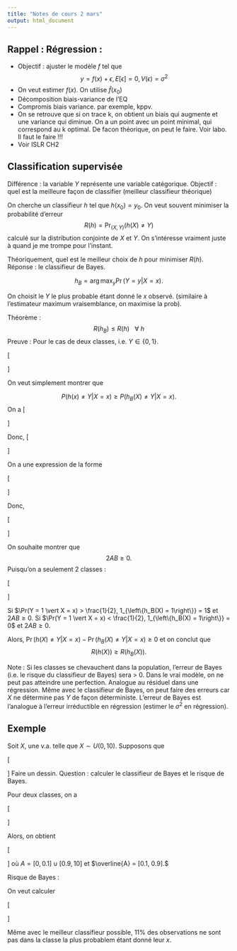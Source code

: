 ---
title: "Notes de cours 2 mars"
output: html_document
---

## Rappel : Régression : 

- Objectif : ajuster le modèle $f$ tel que $$y = f(x) + \epsilon, E[\epsilon] = 0, V(\epsilon) = \sigma^2$$
- On veut estimer $f(x)$. On utilise $\hat{f}(x_0)$
- Décomposition biais-variance de l'EQ
- Compromis biais variance. par exemple, kppv. 
- On se retrouve que si on trace k, on obtient un biais qui augmente et une variance qui diminue. On a un point avec un point minimal, qui correspond au k optimal. De facon théorique, on peut le faire. Voir labo. Il faut le faire !!!
- Voir ISLR CH2

## Classification supervisée
Différence : la variable $Y$ représente une variable catégorique. Objectif : quel est la meilleure façon de classifier (meilleur classifieur théorique)

On cherche un classifieur $h$ tel que $h(x_0) = y_0$. On veut souvent minimiser la probabilité d'erreur
$$R(h) = \Pr_{(X, Y)} (h(X) \neq Y)$$
calculé sur la distribution conjointe de $X$ et $Y$. On s'intéresse vraiment juste à quand je me trompe pour l'instant. 

Théoriquement, quel est le meilleur choix de $h$ pour minimiser $R(h)$. Réponse : le classifieur de Bayes. 

$$h_B = \arg\max_y \Pr(Y = y \vert X = x). $$

On choisit le $Y$ le plus probable étant donné le $x$ observé. (similaire à l'estimateur maximum vraisemblance, on maximise la prob).

Théorème : 
$$R(h_B) \leq R(h) ~~~\forall ~h$$
Preuve : Pour le cas de deux classes, i.e. $Y \in \left\{0, 1\right\}$.

\[
\begin{aligned}
R(h) &= P(h(X) \neq Y)\\
&= \int_x P(h(x) \neq Y \vert X = x) P(X = x)\textrm{d}x\\
\end{aligned}
\]

On veut simplement montrer que 

$$P(h(x) \neq Y \vert X = x) \geq P(h_B(X) \neq Y \vert X = x).$$
On a 
\[
\begin{aligned}
\Pr(h(X) \neq Y \vert X = x)&= 1 - \Pr(h(X) = Y \vert X = x)\\
&= 1 - \Pr(h(X) = 1, Y = 1 \vert X = x) - \Pr (h(X) = 0, Y = 0 \vert X = x)\\
&= 1 - \Pr(h(X) = 1\vert X = x)\Pr(Y = 1 \vert X = x) \\
& \hspace{0.5in}- \Pr (h(X) = 0\vert X = x)\Pr(Y = 1 \vert X = x)\\
&= 1 - 1_{\left\{h(X) = 1\right\}}\Pr(Y = 1 \vert X = x) \\
& \hspace{0.5in} - 1_{\left\{ h(X) = 0 \right\}}\Pr(Y = 0 \vert X = x)
\end{aligned}
\]

Donc, 
\[
\begin{aligned}
\Pr(h(X) \neq Y \vert X = x) - \Pr(h_B(X) \neq Y \vert X = x)&=  1 - 1_{\left\{h(X) = 1\right\}}\Pr(Y = 1 \vert X = x)  - 1_{\left\{h(X) = 0\right\}}\Pr(Y = 0\vert X = x)\\
& \hspace{0.3in} -1 + 1_{\left\{h_B(X) = 1\right\}}\Pr(Y = 1 \vert X = x) + 1_{\left\{h_B(X) = 0\right\}}\Pr(Y = 0\vert X = x)\\
&=  1_{\left\{h_B(X) = 1\right\}}\Pr(Y = 1 \vert X = x) +(1 - 1_{\left\{h_B(X) = 1\right\}})(1 - \Pr(Y = 1\vert X = x))\\
& \hspace{0.3in} - 1_{\left\{h(X) = 1\right\}}\Pr(Y = 1 \vert X = x) - (1 - 1_{\left\{h(X) = 1\right\}})(1 - \Pr(Y = 1\vert X = x))
\end{aligned}
\]

On a une expression de la forme

\[
\begin{aligned}
ab + (1 - a)(1 - b) - cb - (1 - c)(1 - b) &= ab + 1 -a - b + ab - cb - 1 + b + c - bc\\
&= 2ab - a - 2bc + c\\
&= (2b - 1)(a - c)
\end{aligned}
\]

Donc, 

\[
\begin{aligned}
\Pr(h(X) \neq Y \vert X = x) - \Pr(h_B(X) \neq Y \vert X = x)&= (2P(Y = 1\vert X - x) - 1)(1_{\left\{h_B(X) = 1\right\}} - 1_{\left\{h(X) = 1\right\}})\\
&= 2(P(Y = 1\vert X - x) - \frac{1}{2})(1_{\left\{h_B(X) = 1\right\}} - 1_{\left\{h(X) = 1\right\}})\\
&= 2AB
\end{aligned}
\]

On souhaite montrer que 
$$2AB \geq 0.$$
Puisqu'on a seulement 2 classes :

\[
\begin{aligned}
h_B(x) &= \left\{\begin{matrix} 1,& \textrm{si  } P(Y = 1 \vert X = x) > P(Y = 0\vert X = x)  \\ 
0,& \textrm{si  } P(Y = 0 \vert X = x) > P(Y = 1\vert X = x)\end{matrix}\right.\\
&= \left\{\begin{matrix} 1,& \textrm{si  } P(Y = 1 \vert X = x) > \frac{1}{2}  \\ 
0,& \textrm{sinon}\end{matrix}\right.
\end{aligned}
\]

Si $\Pr(Y = 1 \vert X = x) > \frac{1}{2}, 1_{\left\{h_B(X) = 1\right\}} = 1$ et $2AB \geq 0$.
Si $\Pr(Y = 1 \vert X = x) < \frac{1}{2}, 1_{\left\{h_B(X) = 1\right\}} = 0$ et $2AB \geq 0$.

Alors, $\Pr(h(X) \neq Y \vert X = x) - \Pr(h_B(X) \neq Y \vert X = x) \geq 0$
et on conclut que $$R(h(X))\geq R(h_B(X)).$$

Note : Si les classes se chevauchent dans la population, l'erreur de Bayes (i.e. le risque du classifieur de Bayes) sera > 0. Dans le vrai modèle, on ne peut pas atteindre une perfection. Analogue au résiduel dans une régression. Même avec le classifieur de Bayes, on peut faire des erreurs car $X$ ne détermine pas $Y$ de façon déterministe. L'erreur de Bayes est l'analogue à l'erreur irréductible en régression (estimer le $\sigma^2$ en régression).

## Exemple

Soit $X$, une v.a. telle que $X \sim U(0, 10).$ Supposons que 

\[
\begin{aligned}
\Pr(Y = 1 \vert X = 0) &= \left\{\begin{matrix} 0.2,& \textrm{si  } 0.1 < x < 0.9  \\ 
0.9,& \textrm{sinon} \end{matrix}\right.\\
\end{aligned}
\]
Faire un dessin.
Question : calculer le classifieur de Bayes et le risque de Bayes.

Pour deux classes, on a 

\[
\begin{aligned}
h_B(x)&= \left\{\begin{matrix} 1,& \textrm{si  } P(Y = 1 \vert X = x) > \frac{1}{2}  \\ 
0,& \textrm{sinon}\end{matrix}\right.
\end{aligned}
\]

Alors, on obtient 

\[
\begin{aligned}
h_B(x)&= \left\{\begin{matrix} 0,& \textrm{si  } 0<x<0.9  \\ 
1,& \textrm{sinon}\end{matrix}\right.\\
&= \left\{\begin{matrix} 1,& \textrm{si  } x \in A  \\ 
0,& \textrm{sinon.}\end{matrix}\right.
\end{aligned}
\]
où $A = [0, 0.1] \cup [0.9, 10]$ et $\overline{A} = [0.1, 0.9].$

Risque de Bayes : 

On veut calculer 

\[
\begin{aligned}
\Pr(h_B(X) \neq Y) &= \Pr(h_B(X) = 0, Y= 1) + \Pr(h_B(X) = 0, Y= 1)\\
&= \Pr(h_B(X) = 0, Y= 1 \vert X \in A)\Pr(X \in A) \\
&\hspace{0.3in} +\Pr(h_B(X) = 0, Y= 1 \vert X \in \overline{A})\Pr(X \in \overline{A}) \\
&\hspace{0.3in} +\Pr(h_B(X) = 1, Y= 0 \vert X \in A)\Pr(X \in A) \\
&\hspace{0.3in} +\Pr(h_B(X) = 1, Y= 0 \vert X \in \overline{A})\Pr(X \in \overline{A}) \\
&= 0\times 0.92 + 0.2 \times 0.08 + 0.1\times 0.92 + 0 \times 0.08\\
&= 0.108.
\end{aligned}
\]

Même avec le meilleur classifieur possible, 11\% des observations ne sont pas dans la classe la plus probablem étant donné leur $x$.


